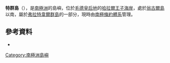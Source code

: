 {{coord|69|3|S|39|34|E|display=title}}

'''特群島'''（{{lang-en|Te Islands}}），是[[南極洲|南極洲]]的島嶼，位於[[毛德皇后地|毛德皇后地]]的[[哈拉爾王子海岸|哈拉爾王子海岸]]，處於[[翁古爾島|翁古爾島]]以南，屬於[[弗拉特韋爾群島|弗拉特韋爾群島]]的一部分，現時由[[南極條約體系|南極條約體系]]管理。

==參考資料==
*{{usgs-gazetteer}}

{{Antarctica-geo-stub}}
[[Category:南極洲島嶼|Category:南極洲島嶼]]